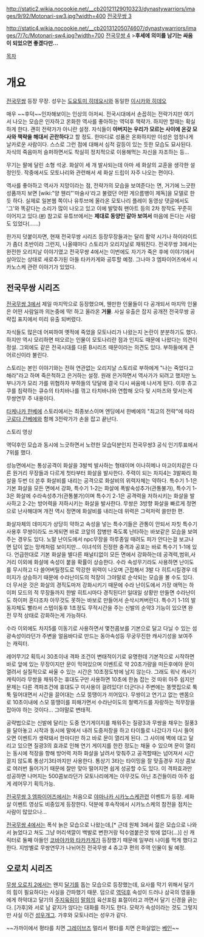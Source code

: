 http://static2.wikia.nocookie.net/__cb20121129010323/dynastywarriors/images/9/92/Motonari-sw3.jpg?width=400
[[전국무쌍 3]]

http://static4.wikia.nocookie.net/__cb20131205074607/dynastywarriors/images/7/7c/Motonari-sw4.jpg?width=700
[[전국무쌍 4]]
>'''후세에 의미를 남기는 싸움이 되었으면 좋겠다만...'''

[[목차]]

= 개요 =
[[전국무쌍]] 등장 무장. 성우는 [[도요토미 히데요시]]와 동일한 [[이시카와 히데오]]

매우 ~~후덕~~인자해보이는 인상의 아저씨. 전국시대에서 손꼽히는 전략가지만 여기서 나오는 모습은 인자하고 온화한 역사를 좋아하는 역덕후 책략가. 하지만 할때는 확실하게 한다. 괜히 전략가가 아니란 설정. 자식들이 '''아버지는 우리가 모르는 사이에 온갖 모사와 책략을 해대서 곤란하다'''고 할 정도. 한마디로 성품은 온화하지만 이성은 엄청나게 날카로운 사람이다. 스스로 그런 점에 대해서 심적 갈등이 있는 듯한 모습도 묘사된다. 자식의 죽음마저 슬퍼하면서도 착실히 정치적으로 이용해먹는 자신을 자조하는 등...

무기는 팔에 달린 소형 석궁. 화살이 세 개 발사되는데 아마 세 화살의 교훈을 생각한 설정인듯. 작중에서도 모토나리와 관련해서 세 화살 드립이 자주 나오는 편이다.

역사를 좋아하고 역사가 지망이라는 점, 전략가의 모습을 보여준다는 면, 거기에 느긋한 성품까지 보면 [wiki:"양 웬리"'마술사'라고 불렸던 어떤 게으름뱅이 제독]을 모델로 한 듯 하다. 실제로 일본웹 쪽이나 유투브에 올라온 모토나리 플레이 동영상 댓글에서도 '그'와 똑같다는 소리가 많이 나오고 있고 이에 발맞춰 팬아트 등의 2차 창작도 꾸준히 이어지고 있다.([http://blog.naver.com/yotobobo7/70087832060 #]) 참고로 유튜브에서는 '''제대로 동양인 같아 보여서''' 마음에 든다는 사람도 있었다(……)

한가지 덧붙이자면, 현재 전국무쌍 시리즈 등장무장들과는 달리 활약 시기나 하이라이트가 좀더 초반이라 그런지, 나올때마다 스토리가 오리지날로 채워진다. 전국무쌍 3에서는 완전한 오리지날 이야기였고 전국무쌍 4에서는 이번에도 자기가 죽은 후에 이야기에서 살아있는 상태로 새로추가된 아들 타카카게와 공투할 예정. 그나마 3 엠파이어즈에서 시카노스케 관련 이야기가 있었다.
== 전국무쌍 시리즈 ==
[[전국무쌍 3]]에서 제일 마지막으로 등장했으며, 웬만한 인물들이 다 공개되서 마지막 인물은 어떤 사람일까 의논중에 딱! 하고 올라온 '''거물'''. 사실 유출은 잡지 공개전 전국무쌍 공략집 표지에서 미리 유출 되버렸다. 

자식들도 많은데 어찌하여 옛적에 죽었을 모토나리가 나왔는지 논란이 분분하기도 했다. 하지만 역시 모리하면 떠오르는 인물이 모토나리란 점과 인지도 때문에 나왔다는 의견이 정설. 그외에도 같은 전국시대를 다룬 B시리즈 때문이라는 의견도 있다. 부하들에게 큰어르신이라 불린다.

스토리는 본인 이야기와는 전혀 연관없는 오리지날 스토리로 부하에게 "나는 죽었다고 해라"라고 하며 죽은척하고 은거하는 설정. 원래 은거하면서 역사가가 되려고 했지만 노부나가가 모리 가를 위협하자 부하들의 닦달에 결국 다시 싸움에 나서게 된다. 이후 츄고쿠를 침략하는 큐슈의 타치바나를 꺾고 타치바나와 연합해 오다 및 시마즈와 맞서는게 무쌍연무 주 내용이다.

[[타케나카 한베에]] 스토리에서는 최종보스이며 엔딩에서 한베에의 "최고의 전략"에 따라 [[구로다 간베에]]와 함께 3전략가가 손을 잡고 끝난다.

{{{#!html
<object width="425" height="344"><param name="movie" value="http://www.youtube.com/v/tbzxwcakDqY&hl=ko_KR&fs=1&"></param><param name="allowFullScreen" value="true"></param><param name="allowscriptaccess" value="always"></param><embed src="http://www.youtube.com/v/tbzxwcakDqY&hl=ko_KR&fs=1&" type="application/x-shockwave-flash" allowscriptaccess="always" allowfullscreen="true" width="425" height="344"></embed></object>
}}}
스토리 영상

역덕후인 모습과 동시에 느긋하면서 노련한 모습덕분인지 전국무쌍3 공식 인기투표에서 7위를 했다.

성능면에서는 통상공격이 화살을 3발씩 발사하는 형태이며 이나히메나 마고이치같은 다른 원거리 무장들과 다르게 첫타부터 화살을 발사한다. 주력이 되는 차지4는 3발짜리 화살을 두번 더 쏜후 화살비를 내리는 공격으로 화살비의 위력자체는 약하다.
특수기 1-1은 기본 화살을 모든 면에서 강화, 특수기 1-2는 화살에 폭발속성추가(관통불가), 특수기 1-3은 화살에 수라속성추가(관통불가)이며 특수기 2-1은 공격력을 저하시키는 화살을 발사하고 2-2는 방어력을 저하시키는 화살을 발사한다. 무쌍은 3방향 화살을 빠르게 정면으로 난사해대며 개전 역시 정면에 화살비를 내리는데 위력은 그럭저럭 쓸만한 편. 

화살자체의 데미지가 상당히 약하고 속성을 넣는 특수기들은 관통이 안되서 자칫 특수기 사용후 무쌍이라도 쓰게되면 바로 코앞의 잡병만 죽도록 난타하는 바보같은 모습을 보여주는 경우도 있다. 노말 난이도에서 npc무장을 하루종일 때려도 피가 안다는걸 보고나면 답이 없는 망캐처럼 보이지만... 이녀석의 진정한 충격과 공포는 바로 특수기 1-1에 있다. 언급한대로 기본 화살을 별다른 패널티없이 모든 면에서 강화하는데 공격력,범위,사거리 이외에 화살에 속성이 붙을 확률이 상승한다. 수라 속성무기라도 사용하면 난이도를 무시하고 다 쓸어버릴정도로 막강한 위력이 나오며 근접해서 3발 다 히트시킬경우 데미지가 상승하기 때문에 수라난이도의 적장이 그야말로 순삭되는 모습을 볼 수도 있다. 
더 무서운 것은 화살의 경직도마저 강화시키기 때문에 수라 난이도에서 가장 애먹는 하이퍼 모드의 적 무장들까지 한발 히트시마다 경직된다!! 일대일 상황만 만들면 수라난이도 하이퍼 혼다조차 아무것도 못하는 바보로 만들어서 순삭시켜버린다.
특수기 1-1의 발동자체도 빨라서 스텝이동후 1초정도 무적시간을 주는 신발의 순약3 기능이 있으면 완전 무적 상태로 강화하는게 가능하다.

수라 이외에도 차지5를 이동기로 사용하면서 몇천콤보를 기본으로 달고 다닐 수 있는 섬광속성이라던가 주변을 얼음바다로 만드는 동아속성등 무궁무진한 캐사기성을 보여주는 캐릭터.

레어무기2 획득시 30초이내 격파 조건이 변태적이기로 유명한데 기본적으로 시작하면 바로 앞에 있는 무장이지만 문이 막혀있으며 이벤트로 약 20초가량을 떠든후에야 문이 열려서 실질적으로 싸울 수 있는 시간은 10초정도밖에 남지 않는다. 그래도 워낙 캐사기 캐릭이라 무쌍을 채워주는 휴대도구만 사용하면 10초에 한놈 잡는 것 따위 아주 쉽지만 문제는 다른 격파조건에 휴대도구 미사용이 걸려있다! 더군다나 주변에는 똥맷집으로 툭툭 밀어대면서 시간을 끌어대는 스모 뚱땡이가 끼어있다. 무쌍이고 연기고 없는 맨몸으로 10초이내에 스모 뚱땡이를 피해가면서 수라난이도의 철벽가드를 자랑하는 적무장을 잡아야 하는 것이다... 그야말로 변태적.

공략법으로는 신발에 달리는 도중 연기게이지를 채워주는 질광3과 무쌍을 채우는 질풍3을 달아놓고 시작과 동시에 말에서 내려 도중저장을 하고 타이틀로 나갔다가 다시 들어오면 이벤트가 생략돼서 한마디만 하고 바로 문이 열리게 된다. 그 사이에 벽에 대고 달리고 있으면 질광3의 효과로 인해 연기 게이지를 한칸 정도는 채울 수 있으며 문이 열리는 동시에 적장을 향해 방어력 저하 화살을 날려서 맞춰주고 공격할때는 넘어져서 시간 끌지 않도록 통상기3타까지만 사용한다. 통상기 3타는 타이밍을 잘 맞출경우 지상 콤보로 여러번 들어가기 때문에 잘만 맞아 떨어지면 쉽게 성공할 수도 있다. 이 격파효과만 성공하면 나머지는 500콤보라던가 모토나리에게는 아무것도 아닌 조건들이라 아주 쉽게 레어무기 획득가능.


[[전국무쌍 3 엠파이어즈]]에서는 처음으로 [[야마나카 시카노스케]]관련 이벤트가 등장. 세화살 이벤트 영상도 비중있게 등장한다. 덕분에 후속작에서 시카노스케의 참전을 점치는 사람이 많았으나...

[[전국무쌍 4]]에서는 폭삭 늙은 모습으로 나왔는데,[* 근데 원체 3에서 젊은 모습으로 나와서 늙었다고 쳐도 그냥 머리색깔이 백발로 변한거랑 턱수염붙은것 밖에 없다(...)] 신 캐릭터로 둘째 아들인 [[코바야카와 타카카게]]가 등장했기 때문에 일부러 나이를 먹게 했다고 한다. 지방별로 무쌍연무가 나뉘어진 전국무쌍 4 츄고쿠 편의 주역 인물이 될 예정.
== 오로치 시리즈 ==
[[무쌍 오로치 2]]에서는 왠지 [[달기]]를 돕는 모습으로 등장했는데, 요사를 막기 위해서 달기의 힘이 필요하다는 사실을 간파했기 때문. 덤으로 [[역덕후]] 속성이 드러나 삼국의 영웅들에게 하악대고 달기의 [[주지육림]]이 [[말희]]의 육산포림 표절이라고 까면서 달기 신경을 긁는다. [가후]와 서로 남 같지가 않다는 대화를 하기도 한다. 모략가 속성이라는 것도 그렇지만 사실 이건 [[성우개그]]. 가후와 모토나리는 성우가 같다.

~~가까이에서 평타를 치면 [[그레이브즈]] 멀리서 평타를 치면 은화살없는 [[베인]]~~
